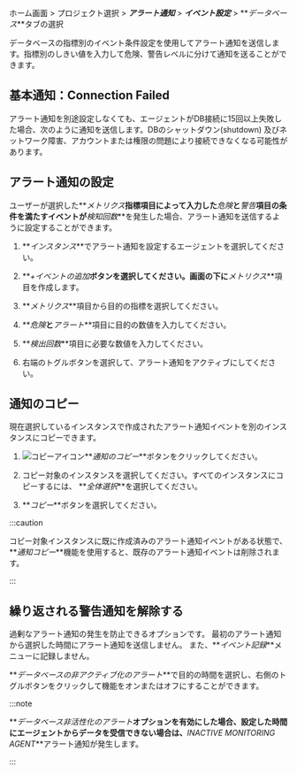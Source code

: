 ホーム画面 > プロジェクト選択 > **_アラート通知_** > **_イベント設定_** > **_データベース_**タブの選択

データベースの指標別のイベント条件設定を使用してアラート通知を送信します。指標別のしきい値を入力して<span class='vslow'>危険</span>、<span class='vslow'>警告</span>レベルに分けて通知を送ることができます。

<ImgLang img='set-event-db.png' desc='イベント設定 - データベース' />

## 基本通知：Connection Failed

アラート通知を別途設定しなくても、エージェントがDB接続に15回以上失敗した場合、次のように通知を送信します。DBのシャットダウン(shutdown) 及びネットワーク障害、アカウントまたは権限の問題により接続できなくなる可能性があります。

<ImgLang img='db-default-alert-connection-failed.svg' desc='Connection Failed'/>

## アラート通知の設定

ユーザーが選択した**_メトリクス_**指標項目によって入力した**_危険_**と**_警告_**項目の条件を満たすイベントが**_検知回数_**を発生した場合、アラート通知を送信するように設定することができます。

1. **_インスタンス_**でアラート通知を設定するエージェントを選択してください。

2. **_+イベントの追加_**ボタンを選択してください。画面の下に**_メトリクス_**項目を作成します。

3. **_メトリクス_**項目から目的の指標を選択してください。

4. **_危険_**と**_アラート_**項目に目的の数値を入力してください。

5. **_検出回数_**項目に必要な数値を入力してください。

6. 右端のトグルボタンを選択して、アラート通知をアクティブにしてください。

## 通知のコピー

現在選択しているインスタンスで作成されたアラート通知イベントを別のインスタンスにコピーできます。

1. ![コピーアイコン](/img/ico-copy.svg)**_通知のコピー_**ボタンをクリックしてください。 

2. コピー対象のインスタンスを選択してください。すべてのインスタンスにコピーするには、 **_全体選択_**を選択してください。

3. **_コピー_**ボタンを選択してください。

:::caution

コピー対象インスタンスに既に作成済みのアラート通知イベントがある状態で、**_通知コピー_**機能を使用すると、既存のアラート通知イベントは削除されます。

:::

## 繰り返される警告通知を解除する

過剰なアラート通知の発生を防止できるオプションです。 最初のアラート通知から選択した時間にアラート通知を送信しません。 また、**_イベント記録_**メニューに記録しません。

**_データベースの非アクティブ化のアラート_**で目的の時間を選択し、右側のトグルボタンをクリックして機能をオンまたはオフにすることができます。

:::note

**_データベース非活性化のアラート_**オプションを有効にした場合、設定した時間にエージェントからデータを受信できない場合は、**_INACTIVE MONITORING AGENT_**アラート通知が発生します。

<ImgLang img='db-set-event-disable-alert.png' desc='INACTIVE MONITORING AGENT'/>

:::

